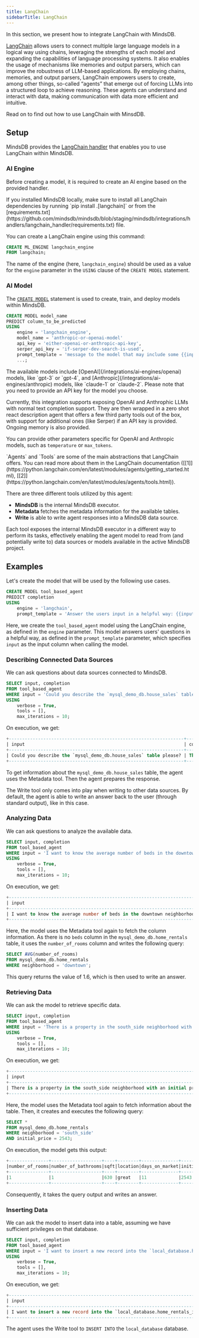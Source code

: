 ```yaml
---
title: LangChain
sidebarTitle: LangChain
---
```


In this section, we present how to integrate LangChain with MindsDB.

[LangChain](https://www.langchain.com/) allows users to connect multiple large language models in a logical way using chains, leveraging the strengths of each model and expanding the capabilities of language processing systems. It also enables the usage of mechanisms like memories and output parsers, which can improve the robustness of LLM-based applications. By employing chains, memories, and output parsers, LangChain empowers users to create, among other things, so-called “agents” that emerge out of forcing LLMs into a structured loop to achieve reasoning. These agents can understand and interact with data, making communication with data more efficient and intuitive.

Read on to find out how to use LangChain with MinsdDB.

## Setup

MindsDB provides the [LangChain handler](https://github.com/mindsdb/mindsdb/tree/staging/mindsdb/integrations/handlers/langchain_handler) that enables you to use LangChain within MindsDB.

### AI Engine

Before creating a model, it is required to create an AI engine based on the provided handler.

<Tip>
If you installed MindsDB locally, make sure to install all LangChain dependencies by running `pip install .[langchain]` or from the [requirements.txt](https://github.com/mindsdb/mindsdb/blob/staging/mindsdb/integrations/handlers/langchain_handler/requirements.txt) file.
</Tip>

You can create a LangChain engine using this command:

```sql
CREATE ML_ENGINE langchain_engine
FROM langchain;
```

The name of the engine (here, `langchain_engine`) should be used as a value for the `engine` parameter in the `USING` clause of the `CREATE MODEL` statement.

### AI Model

The [`CREATE MODEL`](/sql/create/model) statement is used to create, train, and deploy models within MindsDB.

```sql
CREATE MODEL model_name
PREDICT column_to_be_predicted
USING
    engine = 'langchain_engine',
    model_name = 'anthropic-or-openai-model'
    api_key = 'either-openai-or-anthropic-api-key',
    serper_api_key = 'if-serper-dev-search-is-used',
    prompt_template = 'message to the model that may include some {{input}} columns as variables',
    ...;
```

<Tip>
The available models include [OpenAI](/integrations/ai-engines/openai) models, like `gpt-3` or `gpt-4`, and [Anthropic](/integrations/ai-engines/anthropic) models, like `claude-1` or `claude-2`. Please note that you need to provide an API key for the model you choose.
</Tip>

Currently, this integration supports exposing OpenAI and Anthrophic LLMs with normal text completion support. They are then wrapped in a zero shot react description agent that offers a few third party tools out of the box, with support for additional ones (like Serper) if an API key is provided. Ongoing memory is also provided.

You can provide other parameters specific for OpenAI and Anthropic models, such as `temperature` or `max_tokens`.

<Tip>
`Agents` and `Tools` are some of the main abstractions that LangChain offers. You can read more about them in the LangChain documentation ([[1]](https://python.langchain.com/en/latest/modules/agents/getting_started.html), [[2]](https://python.langchain.com/en/latest/modules/agents/tools.html)).
</Tip>

There are three different tools utilized by this agent:

* **MindsDB** is the internal MindsDB executor.
* **Metadata** fetches the metadata information for the available tables.
* **Write** is able to write agent responses into a MindsDB data source.

Each tool exposes the internal MindsDB executor in a different way to perform its tasks, effectively enabling the agent model to read from (and potentially write to) data sources or models available in the active MindsDB project.

## Examples

Let's create the model that will be used by the following use cases.

```sql
CREATE MODEL tool_based_agent
PREDICT completion
USING
    engine = 'langchain',
    prompt_template = 'Answer the users input in a helpful way: {{input}}';
```

Here, we create the `tool_based_agent` model using the LangChain engine, as defined in the `engine` parameter. This model answers users' questions in a helpful way, as defined in the `prompt_template` parameter, which specifies `input` as the input column when calling the model.

### Describing Connected Data Sources

We can ask questions about data sources connected to MindsDB.

```sql
SELECT input, completion
FROM tool_based_agent
WHERE input = 'Could you describe the `mysql_demo_db.house_sales` table please?'
USING
    verbose = True,
    tools = [],
    max_iterations = 10;
```

On execution, we get:

```sql
+------------------------------------------------------------------+-------------------------------------------------------------------------------------------------------------------------------------------------------------+
| input                                                            | completion                                                                                                                                                  |
+------------------------------------------------------------------+-------------------------------------------------------------------------------------------------------------------------------------------------------------+
| Could you describe the `mysql_demo_db.house_sales` table please? | The `mysql_demo_db.house_sales` table has four columns: `saledate` (text), `house_price_moving_average` (integer), `type` (text), and `bedrooms` (integer). |
+------------------------------------------------------------------+-------------------------------------------------------------------------------------------------------------------------------------------------------------+
```

To get information about the `mysql_demo_db.house_sales` table, the agent uses the Metadata tool. Then the agent prepares the response.

<Note>
The Write tool only comes into play when writing to other data sources. By default, the agent is able to write an answer back to the user (through standard output), like in this case.
</Note>

### Analyzing Data

We can ask questions to analyze the available data.

```sql
SELECT input, completion
FROM tool_based_agent
WHERE input = 'I want to know the average number of beds in the downtown neighborhood as per the `mysql_demo_db.home_rentals` table'
USING
    verbose = True,
    tools = [],
    max_iterations = 10;
```

On execution, we get:

```sql
+-----------------------------------------------------------------------------------------------------------------------+----------------------------------------------------------------------------------------------------------------+
| input                                                                                                                 | completion                                                                                                     |
+-----------------------------------------------------------------------------------------------------------------------+----------------------------------------------------------------------------------------------------------------+
| I want to know the average number of beds in the downtown neighborhood as per the `mysql_demo_db.home_rentals` table | The average number of beds in the downtown neighborhood as per the `mysql_demo_db.home_rentals` table is 1.6. |
+-----------------------------------------------------------------------------------------------------------------------+----------------------------------------------------------------------------------------------------------------+
```

Here, the model uses the Metadata tool again to fetch the column information. As there is no `beds` column in the `mysql_demo_db.home_rentals` table, it uses the `number_of_rooms` column and writes the following query:

```sql
SELECT AVG(number_of_rooms)
FROM mysql_demo_db.home_rentals
WHERE neighborhood = 'downtown';
```

This query returns the value of 1.6, which is then used to write an answer.

### Retrieving Data

We can ask the model to retrieve specific data.

```sql
SELECT input, completion
FROM tool_based_agent
WHERE input = 'There is a property in the south_side neighborhood with an initial price of 2543 the `mysql_demo_db.home_rentals` table. What are some other details of this listing?'
USING
    verbose = True,
    tools = [],
    max_iterations = 10;
```

On execution, we get:

```sql
+-----------------------------------------------------------------------------------------------------------------------------------------------------------------------+-----------------------------------------------------------------------------------------------------------------------------------------------------------------------------------------+
| input                                                                                                                                                                 | completion                                                                                                                                                                              |
+-----------------------------------------------------------------------------------------------------------------------------------------------------------------------+-----------------------------------------------------------------------------------------------------------------------------------------------------------------------------------------+
| There is a property in the south_side neighborhood with an initial price of 2543 the `mysql_demo_db.home_rentals` table. What are some other details of this listing? | The property in the south_side neighborhood with an initial price of 2543 has 1 bedroom, 1 bathroom, is 630 sqft, has been on the market for 11 days, and has a rental price of 2543.0. |
+-----------------------------------------------------------------------------------------------------------------------------------------------------------------------+-----------------------------------------------------------------------------------------------------------------------------------------------------------------------------------------+
```

Here, the model uses the Metadata tool again to fetch information about the table. Then, it creates and executes the following query:

```sql
SELECT *
FROM mysql_demo_db.home_rentals
WHERE neighborhood = 'south_side'
AND initial_price = 2543;
```

On execution, the model gets this output:

```sql
+---------------+-------------------+----+--------+--------------+-------------+------------+------------+
|number_of_rooms|number_of_bathrooms|sqft|location|days_on_market|initial_price|neighborhood|rental_price|
+---------------+-------------------+----+--------+--------------+-------------+------------+------------+
|1              |1                  |630 |great   |11            |2543         |south_side  |2543        |
+---------------+-------------------+----+--------+--------------+-------------+------------+------------+
```

Consequently, it takes the query output and writes an answer.

### Inserting Data

We can ask the model to insert data into a table, assuming we have sufficient privileges on that database.

```sql
SELECT input, completion
FROM tool_based_agent
WHERE input = 'I want to insert a new record into the `local_database.home_rentals` table. Its details are: number_of_rooms=4, number_of_bathrooms=2, sqft=950'
USING
    verbose = True,
    tools = [],
    max_iterations = 10;
```

On execution, we get:

```sql
+----------------------------------------------------------------------------------------------------------------------------------------------------------+--------------------------------------------------------------------------------------------------------------------------------------------------------------+
| input                                                                                                                                                    | completion                                                                                                                                                   |
+----------------------------------------------------------------------------------------------------------------------------------------------------------+--------------------------------------------------------------------------------------------------------------------------------------------------------------+
| I want to insert a new record into the `local_database.home_rentals_inserted` table. Its details are: number_of_rooms=4, number_of_bathrooms=2, sqft=950 | The record has been successfully inserted into the `local_database.home_rentals` table with the details: number_of_rooms=4, number_of_bathrooms=2, sqft=950. |
+----------------------------------------------------------------------------------------------------------------------------------------------------------+--------------------------------------------------------------------------------------------------------------------------------------------------------------+
```

The agent uses the Write tool to `INSERT INTO` the `local_database` database.
